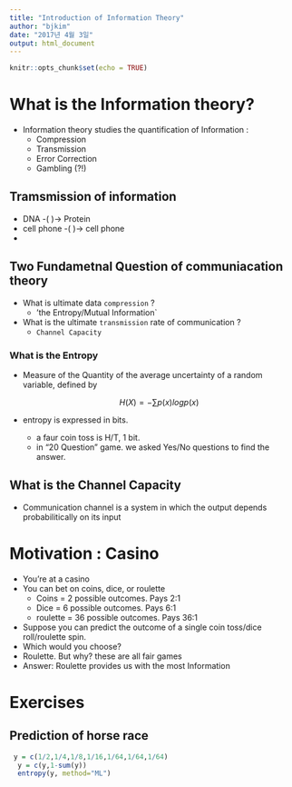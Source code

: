 ```yaml
---
title: "Introduction of Information Theory"
author: "bjkim"
date: "2017년 4월 3일"
output: html_document
---
```


```r
knitr::opts_chunk$set(echo = TRUE)
```

# What is the Information theory?

-  Information theory studies the quantification of Information :
    - Compression
    - Transmission
    - Error Correction
    - Gambling (?!)

## Tramsmission of information

- DNA -(     )-> Protein
- cell phone -(   )-> cell phone
- 
    
## Two Fundametnal Question of communiacation theory

- What is ultimate data `compression` ?
    - 'the Entropy/Mutual Information`

- What is the ultimate `transmission` rate of communication ? 
    - `Channel Capacity`




### What is the Entropy

  - Measure of the Quantity of the average uncertainty of a random variable, defined by
  
    $$ H(X) = - \sum p(x)log{p(x)} $$
  
  - entropy is expressed in bits. 
  
    - a faur coin toss is H/T, 1 bit.
    - in "20 Question" game. we asked Yes/No questions to find the answer.

## What is the Channel Capacity

- Communication channel is a system in which the output depends probabilitically on its input

  
    
    
# Motivation : Casino

- You’re at a casino
- You can bet on coins, dice, or roulette
    - Coins = 2 possible outcomes. Pays 2:1
    - Dice = 6 possible outcomes. Pays 6:1
    - roulette = 36 possible outcomes. Pays 36:1
- Suppose you can predict the outcome of a single coin
toss/dice roll/roulette spin.
- Which would you choose?
- Roulette. But why? these are all fair games
- Answer: Roulette provides us with the most Information


# Exercises

## 

## Prediction of horse race

```r
 y = c(1/2,1/4,1/8,1/16,1/64,1/64,1/64) 
  y = c(y,1-sum(y))
  entropy(y, method="ML")

```
